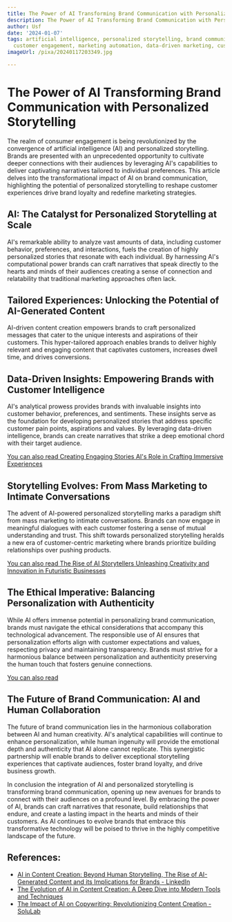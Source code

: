 ```yaml
---
title: The Power of AI Transforming Brand Communication with Personalized Storytelling
description: The Power of AI Transforming Brand Communication with Personalized Storytelling
author: Usf
date: '2024-01-07'
tags: artificial intelligence, personalized storytelling, brand communication, marketing,
  customer engagement, marketing automation, data-driven marketing, customer experience
imageUrl: /pixa/20240117203349.jpg

---
```

# The Power of AI Transforming Brand Communication with Personalized Storytelling

The realm of consumer engagement is being  revolutionized by the convergence of  artificial intelligence  (AI) and personalized storytelling. Brands are presented with an unprecedented opportunity  to cultivate deeper connections with  their audiences  by leveraging AI's capabilities to deliver captivating narratives tailored to individual preferences. This article delves into  the transformational impact of AI on brand communication, highlighting the potential of personalized  storytelling to reshape customer  experiences drive  brand loyalty and redefine marketing strategies.

## AI: The Catalyst for Personalized Storytelling at Scale

AI's remarkable ability to analyze vast amounts of data, including customer behavior, preferences, and interactions, fuels the creation of highly personalized stories that resonate with  each individual. By harnessing AI's computational  power brands can craft narratives that speak directly to the hearts and minds of  their audiences creating a sense of  connection and relatability that traditional marketing approaches often lack.

## Tailored Experiences: Unlocking  the Potential of AI-Generated Content

AI-driven content creation empowers brands to  craft personalized messages  that cater to the unique interests and aspirations of their customers. This hyper-tailored approach enables brands to deliver highly relevant and engaging content  that captivates customers, increases dwell time, and drives conversions.

## Data-Driven Insights:  Empowering  Brands  with  Customer  Intelligence

AI's analytical prowess provides brands  with invaluable insights into customer behavior, preferences, and sentiments. These insights serve as the foundation for developing personalized stories that address specific customer pain points, aspirations and values. By leveraging data-driven intelligence, brands can create narratives that strike a deep  emotional chord with their target audience.

[You can also read  Creating Engaging Stories AI's Role in Crafting Immersive Experiences](Creating%20Engaging%20Stories%20AI%27s%20Role%20in%20Crafting%20Immersive%20Experiences)


## Storytelling  Evolves: From Mass Marketing to Intimate Conversations

The advent  of AI-powered personalized storytelling marks a paradigm shift from mass marketing to intimate  conversations. Brands can now engage in meaningful dialogues with each customer fostering a  sense of mutual understanding and trust. This shift towards personalized storytelling heralds a new  era of customer-centric marketing where brands prioritize building relationships over pushing products.

[You can also read The Rise of AI Storytellers Unleashing Creativity and Innovation in Futuristic Businesses](The%20Rise%20of%20AI%20Storytellers%20Unleashing%20Creativity%20and%20Innovation%20in%20Futuristic%20Businesses)


## The Ethical Imperative: Balancing Personalization with Authenticity

While AI offers immense potential in personalizing brand  communication, brands must navigate the ethical considerations that accompany this technological advancement. The responsible use of AI ensures that personalization efforts align with customer expectations and  values, respecting privacy and maintaining  transparency. Brands must strive  for a  harmonious balance between personalization and authenticity preserving the human touch that fosters  genuine connections.

[You can also read ]()


## The Future of Brand Communication: AI  and  Human Collaboration

The future of brand communication lies in the harmonious collaboration between AI and human creativity. AI's analytical capabilities will  continue  to enhance personalization, while human  ingenuity will provide the emotional depth and authenticity that AI alone cannot  replicate. This synergistic partnership will enable brands to deliver exceptional storytelling experiences that captivate  audiences, foster brand  loyalty, and drive business growth.

In conclusion  the integration  of AI and personalized storytelling is transforming brand communication, opening  up new avenues for brands  to connect with  their audiences on a profound level. By embracing the power  of AI, brands can craft narratives that resonate, build  relationships that endure, and create  a lasting impact  in the hearts and minds of their customers. As AI continues to evolve brands that embrace this transformative  technology will be poised to thrive in the highly competitive landscape of the future.

## References:
- [AI in Content Creation: Beyond Human Storytelling, The Rise of AI-Generated Content and its Implications for Brands - LinkedIn](https://www.linkedin.com/pulse/ai-content-creation-beyond-human-storytelling-rise-scott)
- [The Evolution of AI in Content Creation: A Deep Dive into Modern Tools and Techniques](https://medium.com/@tooldirectoryai/the-evolution-of-ai-in-content-creation-a-deep-dive-into-modern-tools-and-techniques-aee180850dd5)
- [The Impact of AI on Copywriting: Revolutionizing Content Creation - SoluLab](https://www.solulab.com/ai-in-copywriting/)
